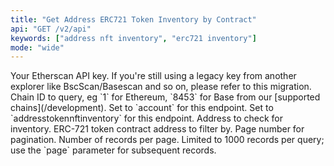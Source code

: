 ```yaml
---
title: "Get Address ERC721 Token Inventory by Contract"
api: "GET /v2/api"
keywords: ["address nft inventory", "erc721 inventory"]
mode: "wide"
---
```



  <ParamField query="apikey" type="string">
    Your Etherscan API key. If you're still using a legacy key from another explorer like BscScan/Basescan and so on, please refer to this migration.
  </ParamField>
  <ParamField query="chainid" type="string" default="1">
    Chain ID to query, eg `1` for Ethereum, `8453` for Base from our [supported chains](/development).
  </ParamField>
  <ParamField query="module" type="string" default="account">
    Set to `account` for this endpoint.
  </ParamField>
  <ParamField query="action" type="string" default="addresstokennftinventory">
    Set to `addresstokennftinventory` for this endpoint.
  </ParamField>
  <ParamField query="address" type="string" default="0x123432244443b54409430979df8333f9308a6040">
    Address to check for inventory.
  </ParamField>
  <ParamField query="contractaddress" type="string" default="0xed5af388653567af2f388e6224dc7c4b3241c544">
    ERC-721 token contract address to filter by.
  </ParamField>
  <ParamField query="page" type="integer" default="1">
    Page number for pagination.
  </ParamField>
  <ParamField query="offset" type="integer" default="100">
    Number of records per page. Limited to 1000 records per query; use the `page` parameter for subsequent records.
  </ParamField>
